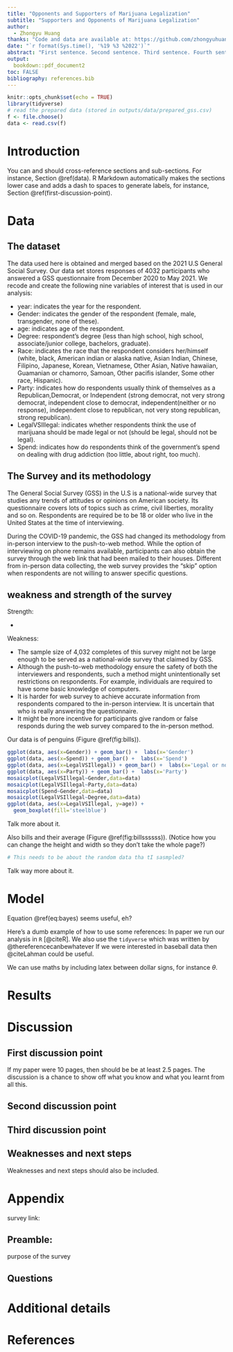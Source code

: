 ```yaml
---
title: "Opponents and Supporters of Marijuana Legalization"
subtitle: "Supporters and Opponents of Marijuana Legalization"
author: 
  - Zhongyu Huang
thanks: "Code and data are available at: https://github.com/zhongyuhuang/GSS_Analysis.git"
date: "`r format(Sys.time(), '%19 %3 %2022')`"
abstract: "First sentence. Second sentence. Third sentence. Fourth sentence."
output:
  bookdown::pdf_document2
toc: FALSE
bibliography: references.bib
---
```


```r
knitr::opts_chunk$set(echo = TRUE)
library(tidyverse)
# read the prepared data (stored in outputs/data/prepared_gss.csv)
f <- file.choose()
data <- read.csv(f)
```

# Introduction

You can and should cross-reference sections and sub-sections. For instance, Section \@ref(data). R Markdown automatically makes the sections lower case and adds a dash to spaces to generate labels, for instance, Section \@ref(first-discussion-point). 



# Data

## The dataset

The data used here is obtained and merged based on the 2021 U.S General Social Survey. Our data set stores responses of 4032 participants who answered a GSS questionnaire from December 2020 to May 2021. We recode and create the following nine variables of interest that is used in our analysis:

- year: indicates the year for the respondent.
- Gender: indicates the gender of the respondent (female, male, transgender, none of these).
- age: indicates age of the respondent.
- Degree: respondent's degree (less than high school, high school, associate/junior college, bachelors, graduate).
- Race: indicates the race that the respondent considers her/himself (white, black, American indian or alaska native, Asian Indian, Chinese, Filipino, Japanese, Korean, Vietnamese, Other Asian, Native hawaiian, Guamanian or chamorro, Samoan, Other pacifis islander, Some other race, Hispanic).
- Party: indicates how do respondents usually think of themselves as a Republican,Democrat, or Independent (strong democrat, not very strong democrat, independent close to democrat, independent(neither or no response), independent close to republican, not very stong republican, strong republican).
- LegalVSIllegal: indicates whether respondents think the use of marijuana should be made legal or not (should be legal, should not be legal).
- Spend: indicates how do respondents think of the government's spend on dealing with drug addiction (too little, about right, too much).


## The Survey and its methodology

The General Social Survey (GSS) in the U.S is a national-wide survey that studies any trends of attitudes or opinions on American society. Its questionnaire covers lots of topics such as crime, civil liberties, morality and so on. Respondents are required be to be 18 or older who live in the United States at the time of interviewing.

During the COVID-19 pandemic, the GSS had changed its methodology from in-person interview to the push-to-web method. While the option of interviewing on phone remains available, participants can also obtain the survey through the web link that had been mailed to their houses. Different from in-person data collecting, the web survey provides the "skip" option when respondents are not willing to answer specific questions.    

## weakness and strength of the survey

Strength:

-


Weakness:

- The sample size of 4,032 completes of this survey might not be large enough to be served as a national-wide survey that claimed by GSS.
- Although the push-to-web methodology ensure the safety of both the interviewers and respondents, such a method might unintentionally set restrictions on respondents. For example, individuals are required to have some basic knowledge of computers.
- It is harder for web survey to achieve accurate information from respondents compared to the in-person interview. It is uncertain that who is really answering the questionnaire.
- It might be more incentive for participants give random or false responds during the web survey compared to the in-person method.



Our data is of penguins (Figure \@ref(fig:bills)).

```r
ggplot(data, aes(x=Gender)) + geom_bar() +  labs(x='Gender')
ggplot(data, aes(x=Spend)) + geom_bar() +  labs(x='Spend')
ggplot(data, aes(x=LegalVSIllegal)) + geom_bar() +  labs(x='Legal or not ')
ggplot(data, aes(x=Party)) + geom_bar() +  labs(x='Party')
mosaicplot(LegalVSIllegal~Gender,data=data)
mosaicplot(LegalVSIllegal~Party,data=data)
mosaicplot(Spend~Gender,data=data)
mosaicplot(LegalVSIllegal~Degree,data=data)
ggplot(data, aes(x=LegalVSIllegal, y=age)) +
  geom_boxplot(fill='steelblue')
```

Talk more about it.

Also bills and their average (Figure \@ref(fig:billssssss)). (Notice how you can change the height and width so they don't take the whole page?)

```r

# This needs to be about the random data tha tI sasmpled?

```

Talk way more about it. 



# Model

\begin{equation}
Pr(\theta | y) = \frac{Pr(y | \theta) Pr(\theta)}{Pr(y)}  (\#eq:bayes)
\end{equation}

Equation \@ref(eq:bayes) seems useful, eh?

Here's a dumb example of how to use some references: In paper we run our analysis in `R` [@citeR]. We also use the `tidyverse` which was written by @thereferencecanbewhatever If we were interested in baseball data then @citeLahman could be useful. 

We can use maths by including latex between dollar signs, for instance $\theta$.


# Results

# Discussion

## First discussion point

If my paper were 10 pages, then should be be at least 2.5 pages. The discussion is a chance to show off what you know and what you learnt from all this. 

## Second discussion point

## Third discussion point

## Weaknesses and next steps

Weaknesses and next steps should also be included.

\newpage

\appendix

# Appendix {-}
survey link:

## Preamble:

purpose of the survey

## Questions


# Additional details


\newpage


# References



